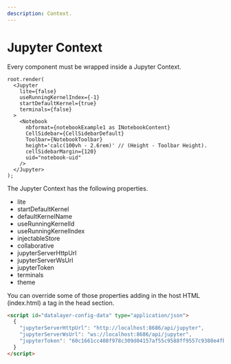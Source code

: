 ```yaml
---
description: Context.
---
```


# Jupyter Context

Every component must be wrapped inside a Jupyter Context.

```tsx
root.render(
  <Jupyter
    lite={false}
    useRunningKernelIndex={-1}
    startDefaultKernel={true}
    terminals={false}
  >
    <Notebook
      nbformat={notebookExample1 as INotebookContent}
      CellSidebar={CellSidebarDefault}
      Toolbar={NotebookToolbar}
      height='calc(100vh - 2.6rem)' // (Height - Toolbar Height).
      cellSidebarMargin={120}
      uid="notebook-uid"
    />
  </Jupyter>
);
```

The Jupyter Context has the following properties.

- lite
- startDefaultKernel
- defaultKernelName
- useRunningKernelId
- useRunningKernelIndex
- injectableStore
- collaborative
- jupyterServerHttpUrl
- jupyterServerWsUrl
- jupyterToken
- terminals
- theme

You can override some of those properties adding in the host HTML (index.html) a tag in the head section.

```html
<script id="datalayer-config-data" type="application/json">
  {
    "jupyterServerHttpUrl": "http://localhost:8686/api/jupyter",
    "jupyterServerWsUrl": "ws://localhost:8686/api/jupyter",
    "jupyterToken": "60c1661cc408f978c309d04157af55c9588ff9557c9380e4fb50785750703da6"
  }
</script>
```
